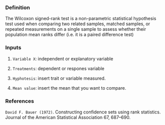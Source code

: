 ### Definition

The Wilcoxon signed-rank test is a non-parametric statistical hypothesis test used when comparing two related samples, matched samples, or repeated measurements on a single sample to assess whether their population mean ranks differ (i.e. it is a paired difference test)

### Inputs


1. `Variable X`: independent or explanatory variable

2. `Treatments`: dependent or respones variable

3. `Hyphotesis`: insert trait or variable measured. 

4. `Mean value`: insert the mean that you want to compare.



### References

`David F. Bauer (1972)`. Constructing confidence sets using rank statistics. Journal of the American Statistical Association 67, 687–690.
